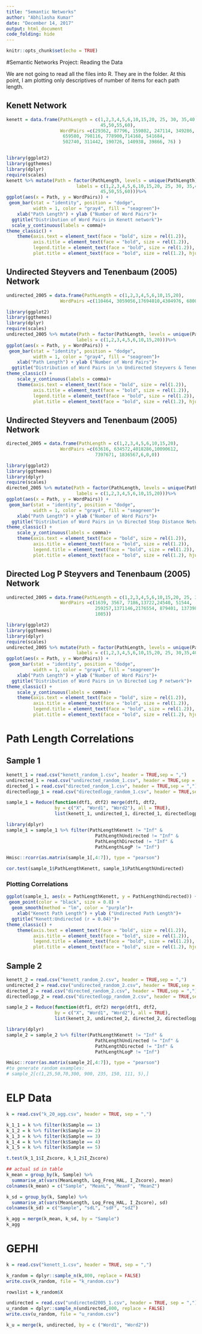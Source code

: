 ```yaml
---
title: "Semantic Networks"
author: "Abhilasha Kumar"
date: "December 14, 2017"
output: html_document
code_folding: hide
---
```


```r
knitr::opts_chunk$set(echo = TRUE)
```

#Semantic Networks Project: Reading the Data

We are not going to read all the files into R. They are in the folder. At this point, I am plotting only descriptives of number of items for each path length. 

## Kenett Network
```r
kenett = data.frame(PathLength = c(1,2,3,4,5,6,10,15,20, 25, 30, 35,40,
                                   45,50,55,60), 
                    WordPairs =c(29362, 87796, 159802, 247114, 349286, 440964, 
                     659580, 798116, 778900,714168, 541684,
                     502740, 311442, 190726, 140938, 39866, 76) )


library(ggplot2)
library(ggthemes)
library(dplyr)
require(scales)
kenett %>% mutate(Path = factor(PathLength, levels = unique(PathLength),
                          labels = c(1,2,3,4,5,6,10,15,20, 25, 30, 35,40,
                                   45,50,55,60)))%>%
ggplot(aes(x = Path, y = WordPairs)) +
 geom_bar(stat = "identity", position = "dodge", 
          width = 1, color = "gray4", fill = "seagreen")+
    xlab("Path Length") + ylab ("Number of Word Pairs")+ 
  ggtitle("Distribution of Word Pairs in Kenett network")+
  scale_y_continuous(labels = comma)+
theme_classic() +
    theme(axis.text = element_text(face = "bold", size = rel(1.2)),
          axis.title = element_text(face = "bold", size = rel(1.2)),
          legend.title = element_text(face = "bold", size = rel(1.2)),
          plot.title = element_text(face = "bold", size = rel(1.2), hjust = .5))
```

## Undirected Steyvers and Tenenbaum (2005) Network

```r
undirected_2005 = data.frame(PathLength = c(1,2,3,4,5,6,10,15,20), 
                    WordPairs =c(110464, 3059056,17694010,4304976, 6800, 0,0,0,0))

library(ggplot2)
library(ggthemes)
library(dplyr)
require(scales)
undirected_2005 %>% mutate(Path = factor(PathLength, levels = unique(PathLength),
                          labels = c(1,2,3,4,5,6,10,15,20)))%>%
ggplot(aes(x = Path, y = WordPairs)) +
 geom_bar(stat = "identity", position = "dodge", 
          width = 1, color = "gray4", fill = "seagreen")+
    xlab("Path Length") + ylab ("Number of Word Pairs")+ 
  ggtitle("Distribution of Word Pairs in \n Undirected Steyvers & Tenenbaum")+
theme_classic() +
    scale_y_continuous(labels = comma)+
    theme(axis.text = element_text(face = "bold", size = rel(1.2)),
          axis.title = element_text(face = "bold", size = rel(1.2)),
          legend.title = element_text(face = "bold", size = rel(1.2)),
          plot.title = element_text(face = "bold", size = rel(1.2), hjust = .5))
```

## Undirected Steyvers and Tenenbaum (2005) Network

```r
directed_2005 = data.frame(PathLength = c(1,2,3,4,5,6,10,15,20), 
                    WordPairs =c(63616, 634572,4018286,10090612, 
                                 7397671, 1836567,6,0,0))

library(ggplot2)
library(ggthemes)
library(dplyr)
require(scales)
directed_2005 %>% mutate(Path = factor(PathLength, levels = unique(PathLength),
                          labels = c(1,2,3,4,5,6,10,15,20)))%>%
ggplot(aes(x = Path, y = WordPairs)) +
 geom_bar(stat = "identity", position = "dodge", 
          width = 1, color = "gray4", fill = "seagreen")+
    xlab("Path Length") + ylab ("Number of Word Pairs")+ 
  ggtitle("Distribution of Word Pairs in \n Directed Step Distance Network")+
theme_classic() +
    scale_y_continuous(labels = comma)+
    theme(axis.text = element_text(face = "bold", size = rel(1.2)),
          axis.title = element_text(face = "bold", size = rel(1.2)),
          legend.title = element_text(face = "bold", size = rel(1.2)),
          plot.title = element_text(face = "bold", size = rel(1.2), hjust = .5))
```

## Directed Log P Steyvers and Tenenbaum (2005) Network

```r
undirected_2005 = data.frame(PathLength = c(1,2,3,4,5,6,10,15,20, 25, 30, 35, 40), 
                    WordPairs =c(1639, 3567, 7186,13722,24540, 51544,
                                 259257,1371146,2176554, 879401, 137398, 18878,
                                 1085))

library(ggplot2)
library(ggthemes)
library(dplyr)
require(scales)
undirected_2005 %>% mutate(Path = factor(PathLength, levels = unique(PathLength),
                          labels = c(1,2,3,4,5,6,10,15,20, 25, 30,35,40)))%>%
ggplot(aes(x = Path, y = WordPairs)) +
 geom_bar(stat = "identity", position = "dodge", 
          width = 1, color = "gray4", fill = "seagreen")+
    xlab("Path Length") + ylab ("Number of Word Pairs")+ 
  ggtitle("Distribution of Word Pairs in \n Directed Log P network")+
theme_classic() +
    scale_y_continuous(labels = comma)+
    theme(axis.text = element_text(face = "bold", size = rel(1.2)),
          axis.title = element_text(face = "bold", size = rel(1.2)),
          legend.title = element_text(face = "bold", size = rel(1.2)),
          plot.title = element_text(face = "bold", size = rel(1.2), hjust = .5))
```

# Path Length Correlations

## Sample 1

```r
kenett_1 = read.csv("kenett_random_1.csv", header = TRUE,sep = ",")
undirected_1 = read.csv("undirected_random_1.csv", header = TRUE,sep = ",")
directed_1 = read.csv("directed_random_1.csv", header = TRUE,sep = ",")
directedlogp_1 = read.csv("directedlogp_random_1.csv", header = TRUE,sep = ",")

sample_1 = Reduce(function(dtf1, dtf2) merge(dtf1, dtf2, 
                  by = c("X", "Word1", "Word2"), all = TRUE), 
                  list(kenett_1, undirected_1, directed_1, directedlogp_1))

library(dplyr)
sample_1 = sample_1 %>% filter(PathLengthKenett != "Inf" &
                                 PathLengthUndirected != "Inf" &
                                 PathLengthDirected != "Inf" &
                                 PathLengthLogP != "Inf")

Hmisc::rcorr(as.matrix(sample_1[,4:7]), type = "pearson")

cor.test(sample_1$PathLengthKenett, sample_1$PathLengthUndirected)
```

### Plotting Correlations

```r
ggplot(sample_1, aes(x = PathLengthKenett, y = PathLengthUndirected)) +
 geom_point(color = "black", size = 0.8) + 
  geom_smooth(method = "lm", color = "purple")+
    xlab("Kenett Path Length") + ylab ("Undirected Path Length")+ 
  ggtitle("Kenett:Undirected (r = 0.04)")+
theme_classic() +
    theme(axis.text = element_text(face = "bold", size = rel(1.2)),
          axis.title = element_text(face = "bold", size = rel(1.2)),
          legend.title = element_text(face = "bold", size = rel(1.2)),
          plot.title = element_text(face = "bold", size = rel(1.2), hjust = .5))
```


## Sample 2

```r
kenett_2 = read.csv("kenett_random_2.csv", header = TRUE,sep = ",")
undirected_2 = read.csv("undirected_random_2.csv", header = TRUE,sep = ",")
directed_2 = read.csv("directed_random_2.csv", header = TRUE,sep = ",")
directedlogp_2 = read.csv("directedlogp_random_2.csv", header = TRUE,sep = ",")

sample_2 = Reduce(function(dtf1, dtf2) merge(dtf1, dtf2, 
                  by = c("X", "Word1", "Word2"), all = TRUE), 
                  list(kenett_2, undirected_2, directed_2, directedlogp_2))

library(dplyr)
sample_2 = sample_2 %>% filter(PathLengthKenett != "Inf" &
                                 PathLengthUndirected != "Inf" &
                                 PathLengthDirected != "Inf" &
                                 PathLengthLogP != "Inf")

Hmisc::rcorr(as.matrix(sample_2[,4:7]), type = "pearson")
#to generate random examples:
# sample_2[c(1,25,50,70,300, 900, 235, 150, 111, 5),]
```

# ELP Data

```r
k = read.csv("k_20_agg.csv", header = TRUE, sep = ",")

k_1_1 = k %>% filter(k$Sample == 1)
k_1_2 = k %>% filter(k$Sample == 2)
k_1_3 = k %>% filter(k$Sample == 3)
k_1_4 = k %>% filter(k$Sample == 4)
k_1_5 = k %>% filter(k$Sample == 5)

t.test(k_1_1$I_Zscore, k_1_2$I_Zscore)

## actual sd in table
k_mean = group_by(k, Sample) %>%
  summarise_at(vars(MeanLength, Log_Freq_HAL, I_Zscore), mean)
colnames(k_mean) = c("Sample", "MeanL", "MeanF", "MeanZ")

k_sd = group_by(k, Sample) %>%
  summarise_at(vars(MeanLength, Log_Freq_HAL, I_Zscore), sd)
colnames(k_sd) = c("Sample", "sdL", "sdF", "sdZ")

k_agg = merge(k_mean, k_sd, by = "Sample")
k_agg

```

# GEPHI

```r
k = read.csv("kenett_1.csv", header = TRUE, sep = ",")

k_random = dplyr::sample_n(k,800, replace = FALSE)
write.csv(k_random, file = "k_random.csv")

rowslist = k_random$X

undirected = read.csv("undirected2005_1.csv", header = TRUE, sep = ",")
u_random = dplyr::sample_n(undirected,800, replace = FALSE)
write.csv(u_random, file = "u_random.csv")

k_u = merge(k, undirected, by = c ("Word1", "Word2"))

```



